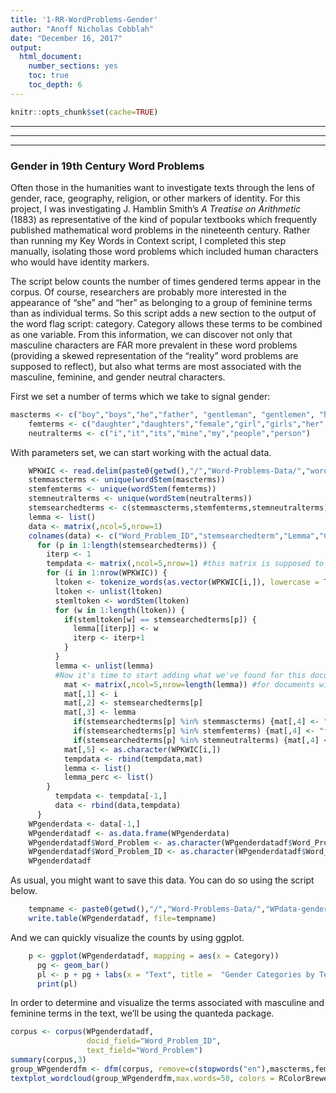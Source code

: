 ```yaml
---
title: '1-RR-WordProblems-Gender'
author: "Anoff Nicholas Cobblah"
date: "December 16, 2017"
output:
  html_document:
    number_sections: yes
    toc: true
    toc_depth: 6
---
```


```r
knitr::opts_chunk$set(cache=TRUE)
```

*********************************************************************************************************************************************
*********************************************************************************************************************************************
*********************************************************************************************************************************************

### Gender in 19th Century Word Problems
Often those in the humanities want to investigate texts through the lens of gender, race, geography, religion, or other markers of identity. For this project, I was investigating J. Hamblin Smith's *A Treatise on Arithmetic* (1883) as representative of the kind of popular textbooks which frequently published mathematical word problems in the nineteenth century. Rather than running my Key Words in Context script, I completed this step manually, isolating those word problems which included human characters who would have identity markers.

The script below counts the number of times gendered terms appear in the corpus. Of course, researchers are probably more interested in the appearance of "she" and "her" as belonging to a group of feminine terms than as individual terms. So this script adds a new section to the output of the word flag script: category.  Category allows these terms to be combined as one variable. From this information, we can discover not only that masculine characters are FAR more prevalent in these word problems (providing a skewed representation of the "reality" word problems are supposed to reflect), but also what terms are most associated with the masculine, feminine, and gender neutral characters.

First we set a number of terms which we take to signal gender:
```r
mascterms <- c("boy","boys","he","father", "gentleman", "gentlemen", "him", "himself", "his","husband", "male", "man", "men", "mr","son","sons")
    femterms <- c("daughter","daughters","female","girl","girls","her","hers","herself","ladies","lady","miss","mother","mrs","ms","she","wife","woman","women")
    neutralterms <- c("i","it","its","mine","my","people","person")
```

With parameters set, we can start working with the actual data.

```r
    WPKWIC <- read.delim(paste0(getwd(),"/","Word-Problems-Data/","wordproblemsKWIC.txt"), header = FALSE, sep="\t")
    stemmascterms <- unique(wordStem(mascterms))
    stemfemterms <- unique(wordStem(femterms))
    stemneutralterms <- unique(wordStem(neutralterms))
    stemsearchedterms <- c(stemmascterms,stemfemterms,stemneutralterms)
    lemma <- list()
    data <- matrix(,ncol=5,nrow=1)
    colnames(data) <- c("Word_Problem_ID","stemsearchedterm","Lemma","Category","Word_Problem")
      for (p in 1:length(stemsearchedterms)) {
        iterp <- 1
        tempdata <- matrix(,ncol=5,nrow=1) #this matrix is supposed to get wiped every loop.
        for (i in 1:nrow(WPKWIC)) {
          ltoken <- tokenize_words(as.vector(WPKWIC[i,]), lowercase = TRUE, stopwords = NULL, simplify = FALSE)
          ltoken <- unlist(ltoken)
          stemltoken <- wordStem(ltoken)
          for (w in 1:length(ltoken)) {
            if(stemltoken[w] == stemsearchedterms[p]) {
              lemma[[iterp]] <- w
              iterp <- iterp+1
            }
          }
          lemma <- unlist(lemma)
          #Now it's time to start adding what we've found for this document into our data matrix.
            mat <- matrix(,ncol=5,nrow=length(lemma)) #for documents with no matches, mat will have no rows, which is perfect.
            mat[,1] <- i
            mat[,2] <- stemsearchedterms[p]
            mat[,3] <- lemma
              if(stemsearchedterms[p] %in% stemmascterms) {mat[,4] <- "masculine"}
              if(stemsearchedterms[p] %in% stemfemterms) {mat[,4] <- "feminine"}
              if(stemsearchedterms[p] %in% stemneutralterms) {mat[,4] <- "neutral"}
            mat[,5] <- as.character(WPKWIC[i,])
            tempdata <- rbind(tempdata,mat)
            lemma <- list()
            lemma_perc <- list()
        }
          tempdata <- tempdata[-1,]
          data <- rbind(data,tempdata)
      }
    WPgenderdata <- data[-1,]
    WPgenderdatadf <- as.data.frame(WPgenderdata)
    WPgenderdatadf$Word_Problem <- as.character(WPgenderdatadf$Word_Problem) #need this column to be a character column for below
    WPgenderdatadf$Word_Problem_ID <- as.character(WPgenderdatadf$Word_Problem_ID) #need this column to be a character column for below
    WPgenderdatadf
```

As usual, you might want to save this data. You can do so using the script below.

```r
    tempname <- paste0(getwd(),"/","Word-Problems-Data/","WPdata-gender.txt")
    write.table(WPgenderdatadf, file=tempname)
```

And we can quickly visualize the counts by using ggplot.

```r
    p <- ggplot(WPgenderdatadf, mapping = aes(x = Category))
      pg <- geom_bar()
      pl <- p + pg + labs(x = "Text", title =  "Gender Categories by Term in Word Problems")
      print(pl)
```

In order to determine and visualize the terms associated with masculine and feminine terms in the text, we'll be using the quanteda package.

```r
corpus <- corpus(WPgenderdatadf, 
                 docid_field="Word_Problem_ID", 
                 text_field="Word_Problem")
summary(corpus,3)
group_WPgenderdfm <- dfm(corpus, remove=c(stopwords("en"),mascterms,femterms,neutralterms), remove_punct=TRUE, remove_numbers = TRUE, groups="Category")
textplot_wordcloud(group_WPgenderdfm,max.words=50, colors = RColorBrewer::brewer.pal(8,"Dark2"), comparison=TRUE)
```
